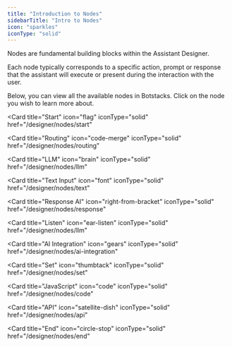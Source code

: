 ```yaml
---
title: "Introduction to Nodes"
sidebarTitle: "Intro to Nodes"
icon: "sparkles"
iconType: "solid"
---
```


Nodes are fundamental building blocks within the Assistant Designer.

Each node typically corresponds to a specific action, prompt or response that the assistant will execute or present during the interaction with the user.

Below, you can view all the available nodes in Botstacks. Click on the node you wish to learn more about.

<CardGroup cols={4}>

  <Card 
  title="Start" 
  icon="flag"
  iconType="solid"
  href="/designer/nodes/start"
  >
  </Card>

  <Card 
  title="Routing" 
  icon="code-merge"
  iconType="solid"
  href="/designer/nodes/routing"
  >
  </Card>

  <Card 
  title="LLM" 
  icon="brain"
  iconType="solid"
  href="/designer/nodes/llm"
  >
  </Card>

  <Card 
  title="Text Input" 
  icon="font"
  iconType="solid"
  href="/designer/nodes/text"
  >
  </Card>

  <Card 
  title="Response AI" 
  icon="right-from-bracket"
  iconType="solid"
  href="/designer/nodes/response"
  >
  </Card>


  <Card 
  title="Listen" 
  icon="ear-listen"
  iconType="solid"
  href="/designer/nodes/llm"
  >
  </Card>

  <Card 
  title="AI Integration" 
  icon="gears"
  iconType="solid"
  href="/designer/nodes/ai-integration"
  >
  </Card> 

  <Card 
  title="Set" 
  icon="thumbtack"
  iconType="solid"
  href="/designer/nodes/set"
  >
  </Card> 

  <Card 
  title="JavaScript" 
  icon="code"
  iconType="solid"
  href="/designer/nodes/code"
  >
  </Card> 

  <Card 
  title="API" 
  icon="satellite-dish"
  iconType="solid"
  href="/designer/nodes/api"
  >
  </Card> 

  <Card 
  title="End" 
  icon="circle-stop"
  iconType="solid"
  href="/designer/nodes/end"
  >
  </Card>   

</CardGroup>
